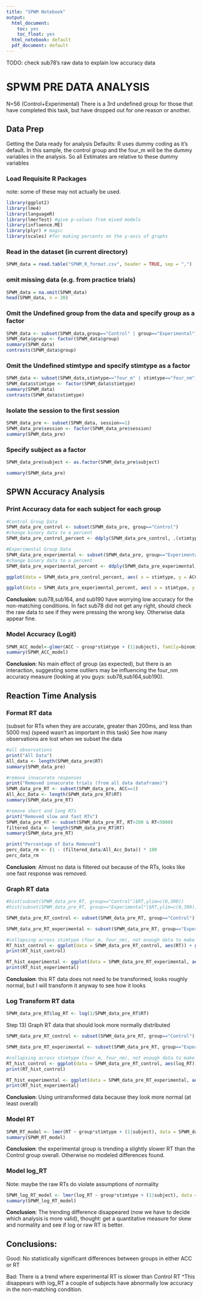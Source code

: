 ```yaml
---
title: "SPWM Notebook"
output:
  html_document:
    toc: yes
    toc_float: yes
  html_notebook: default
  pdf_document: default
---
```


TODO: check sub78's raw data to explain low accuracy data

# SPWM PRE DATA ANALYSIS
N=56 (Control+Experimental)
There is a 3rd undefined group for those that have completed this task, but have dropped out for one reason or another.

## Data Prep
Getting the Data ready for analysis
Defaults: R uses dummy coding as it's default. In this sample, the control group and the four_m will be the dummy variables in the analysis. So all Estimates are relative to these dummy variables

### Load Requisite R Packages
note: some of these may not actually be used.
```r
library(ggplot2)
library(lme4)
library(languageR) 
library(lmerTest) #give p-values from mixed models
library(influence.ME)
library(plyr) # magic
library(scales) #for making percents on the y-axis of graphs
```


### Read in the dataset (in current directory)
```r
SPWM_data = read.table("SPWM_R_format.csv", header = TRUE, sep = ",")
```

### omit missing data (e.g. from practice trials)
```r
SPWM_data = na.omit(SPWM_data)  
head(SPWM_data, n = 20) 
```

### Omit the Undefined group from the data and specify group as a factor
```r
SPWM_data <- subset(SPWM_data,group=="Control" | group=="Experimental")
SPWM_data$group <- factor(SPWM_data$group)
summary(SPWM_data)
contrasts(SPWM_data$group)
```

### Omit the Undefined stimtype and specify stimtype as a factor
```r
SPWM_data <- subset(SPWM_data,stimtype=="four_m" | stimtype=="four_nm")
SPWM_data$stimtype <- factor(SPWM_data$stimtype)
summary(SPWM_data)
contrasts(SPWM_data$stimtype)
```

### Isolate the session to the first session
```r
SPWM_data_pre <- subset(SPWM_data, session==1) 
SPWM_data_pre$session <- factor(SPWM_data_pre$session)
summary(SPWM_data_pre)
```

### Specify subject as a factor
```r
SPWM_data_pre$subject <- as.factor(SPWM_data_pre$subject)

summary(SPWM_data_pre)
```

## SPWN Accuracy Analysis

### Print Accuracy data for each subject for each group
```r
#Control Group Data
SPWM_data_pre_control <- subset(SPWM_data_pre, group=="Control")
#change binary data to a percent
SPWM_data_pre_control_percent <- ddply(SPWM_data_pre_control, .(stimtype, subject), summarize, ACC_perc = mean(ACC))

#Experimental Group Data
SPWM_data_pre_experimental <- subset(SPWM_data_pre, group=="Experimental")
#change binary data to a percent
SPWM_data_pre_experimental_percent <- ddply(SPWM_data_pre_experimental, .(stimtype, subject), summarize, ACC_perc = mean(ACC))

ggplot(data = SPWM_data_pre_control_percent, aes( x = stimtype, y = ACC_perc)) + geom_bar(stat = "identity", width = 0.5) + facet_wrap(~subject) + scale_y_continuous(labels=percent) + scale_x_discrete(labels=c("four_m","four_nm")) + ggtitle("Control")

ggplot(data = SPWM_data_pre_experimental_percent, aes( x = stimtype, y = ACC_perc)) + geom_bar(stat = "identity", width = 0.5) + facet_wrap(~subject) + scale_y_continuous(labels=percent) +  scale_x_discrete(labels=c("four_m","four_nm")) + ggtitle("Experimental")
```

**Conclusion**: sub78,sub164, and sub190 have worrying low accuracy for the non-matching conditions. In fact sub78 did not get any right, should check the raw data to see if they were pressing the wrong key. Otherwise data appear fine.

### Model Accuracy (Logit)
```r
SPWM_ACC_model<-glmer(ACC ~ group*stimtype + (1|subject), family=binomial, data=SPWM_data_pre, verbose=TRUE)
summary(SPWM_ACC_model)
```

**Conclusion**: No main effect of group (as expected), but there is an interaction, suggesting some outliers may be influencing the four_nm accuracy measure (looking at you guys: sub78,sub164,sub190).

## Reaction Time Analysis

### Format RT data 
(subset for RTs when they are accurate, greater than 200ms, and less than 5000 ms) (speed wasn't as important in this task)
See how many observations are lost when we subset the data
```r
#all observations
print("All Data")
All_data <- length(SPWM_data_pre$RT)
summary(SPWM_data_pre)

#remove innacurate responses
print("Removed innacurate trials (from all data dataframe)")
SPWM_data_pre_RT <- subset(SPWM_data_pre, ACC==1)
All_Acc_Data <- length(SPWM_data_pre_RT$RT)
summary(SPWM_data_pre_RT)

#remove short and long RTs
print("Removed slow and fast RTs")
SPWM_data_pre_RT <- subset(SPWM_data_pre_RT, RT>200 & RT<5000)
filtered_data <- length(SPWM_data_pre_RT$RT)
summary(SPWM_data_pre_RT)

print("Percentage of Data Removed")
perc_data_rm <- (1 - (filtered_data/All_Acc_Data)) * 100
perc_data_rm
```

**Conclusion**: Almost no data is filtered out because of the RTs, looks like one fast response was removed.

### Graph RT data
```r
#hist(subset(SPWM_data_pre_RT, group=="Control")$RT,ylim=c(0,300))
#hist(subset(SPWM_data_pre_RT, group=="Experimental")$RT,ylim=c(0,300))

SPWM_data_pre_RT_control <- subset(SPWM_data_pre_RT, group=="Control")

SPWM_data_pre_RT_experimental <- subset(SPWM_data_pre_RT, group=="Experimental")

#collapsing across stimtype (four_m, four_nm), not enough data to make a good histogram, and the graphs become too crowded if I include stimtype as a facet
RT_hist_control <- ggplot(data = SPWM_data_pre_RT_control, aes(RT)) + geom_histogram(binwidth = 30) + facet_wrap(~subject) + scale_y_continuous(limits = c(0,15)) + scale_x_continuous(limits = c(0,2000))
print(RT_hist_control)

RT_hist_experimental <- ggplot(data = SPWM_data_pre_RT_experimental, aes(RT)) + geom_histogram(binwidth = 30) + facet_wrap(~subject) + scale_y_continuous(limits = c(0,15)) + scale_x_continuous(limits = c(0,2000))
print(RT_hist_experimental)
```

**Conclusion**: this RT data does not need to be transformed, looks roughly normal, but I will transform it anyway to see how it looks


### Log Transform RT data
```r
SPWM_data_pre_RT$log_RT <- log(1/SPWM_data_pre_RT$RT)
```


Step 13) Graph RT data that should look more normally distributed
```r
SPWM_data_pre_RT_control <- subset(SPWM_data_pre_RT, group=="Control")

SPWM_data_pre_RT_experimental <- subset(SPWM_data_pre_RT, group=="Experimental")

#collapsing across stimtype (four_m, four_nm), not enough data to make a good histogram, and the graphs become too crowded if I include stimtype as a facet
RT_hist_control <- ggplot(data = SPWM_data_pre_RT_control, aes(log_RT)) + geom_histogram(binwidth = .1) + facet_wrap(~subject) + scale_y_continuous(limits = c(0,30)) + scale_x_continuous(limits = c(-8,-5))
print(RT_hist_control)

RT_hist_experimental <- ggplot(data = SPWM_data_pre_RT_experimental, aes(log_RT)) + geom_histogram(binwidth = .1) + facet_wrap(~subject) + scale_y_continuous(limits = c(0,30)) + scale_x_continuous(limits = c(-8,-5))
print(RT_hist_experimental)
```

**Conclusion**: Using untransformed data because they look more normal (at least overall)

### Model RT
```r
SPWM_RT_model <- lmer(RT ~ group*stimtype + (1|subject), data = SPWM_data_pre_RT)
summary(SPWM_RT_model)
```

**Conclusion**: the experimental group is trending a slightly slower RT than the Control group overall. Otherwise no modeled differences found.

### Model log_RT
Note: maybe the raw RTs do violate assumptions of normality
```r
SPWM_log_RT_model <- lmer(log_RT ~ group*stimtype + (1|subject), data = SPWM_data_pre_RT)
summary(SPWM_log_RT_model)
```

**Conclusion**: The trending difference disappeared (now we have to decide which analysis is more valid), thought: get a quantitative measure for skew and normality and see if log or raw RT is better.

## Conclusions:
Good:
No statistically significant differences between groups in either ACC or RT

Bad:
There is a trend where experimental RT is slower than Control RT
^This disappears with log_RT
a couple of subjects have abnormally low accuracy in the non-matching condition.

